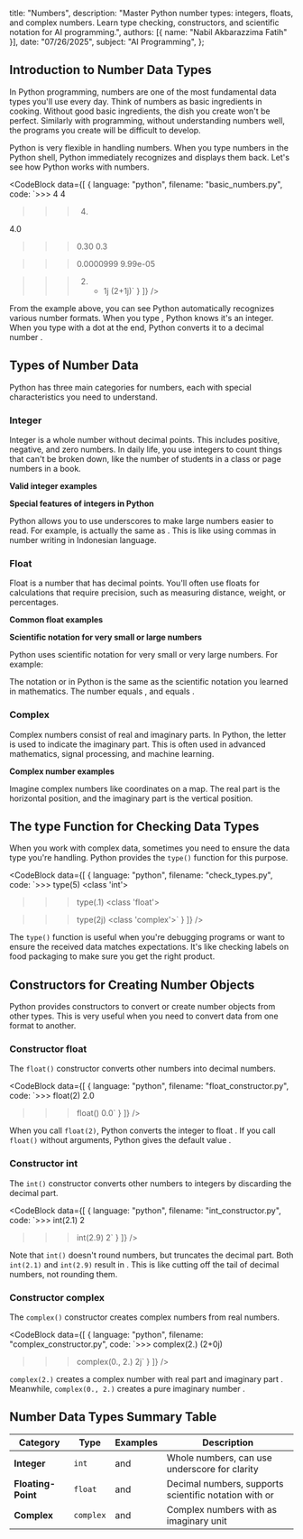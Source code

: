   title: "Numbers",
  description: "Master Python number types: integers, floats, and complex numbers. Learn type checking, constructors, and scientific notation for AI programming.",
  authors: [{ name: "Nabil Akbarazzima Fatih" }],
  date: "07/26/2025",
  subject: "AI Programming",
};

## Introduction to Number Data Types

In Python programming, numbers are one of the most fundamental data types you'll use every day. Think of numbers as basic ingredients in cooking. Without good basic ingredients, the dish you create won't be perfect. Similarly with programming, without understanding numbers well, the programs you create will be difficult to develop.

Python is very flexible in handling numbers. When you type numbers in the Python shell, Python immediately recognizes and displays them back. Let's see how Python works with numbers.

<CodeBlock
  data={[
    {
      language: "python",
      filename: "basic_numbers.py",
      code: `>>> 4
4

>>> 4.
4.0

>>> 0.30
0.3

>>> 0.0000999
9.99e-05

>>> 2. + 1j
(2+1j)`
    }
  ]}
/>

From the example above, you can see Python automatically recognizes various number formats. When you type <InlineMath math="4" />, Python knows it's an integer. When you type <InlineMath math="4." /> with a dot at the end, Python converts it to a decimal number <InlineMath math="4.0" />.

## Types of Number Data

Python has three main categories for numbers, each with special characteristics you need to understand.

### Integer

Integer is a whole number without decimal points. This includes positive, negative, and zero numbers. In daily life, you use integers to count things that can't be broken down, like the number of students in a class or page numbers in a book.

**Valid integer examples**

<MathContainer>
<BlockMath math="-2, -1, 0, 1, 2" />
<BlockMath math="+1, +2, +3" />
</MathContainer>

**Special features of integers in Python**

Python allows you to use underscores to make large numbers easier to read. For example, <InlineMath math="123\_456\_789" /> is actually the same as <InlineMath math="123456789" />. This is like using commas in number writing in Indonesian language.

### Float

Float is a number that has decimal points. You'll often use floats for calculations that require precision, such as measuring distance, weight, or percentages.

**Common float examples**

<MathContainer>
<BlockMath math="-1.2, 3.85, +7.01" />
<BlockMath math="-.21, .01, 2., +5." />
</MathContainer>

**Scientific notation for very small or large numbers**

Python uses scientific notation for very small or very large numbers. For example:

<MathContainer>
<BlockMath math="-3.2e5 = -3.2 \times 10^5" />
<BlockMath math="2e-2 = 2 \times 10^{-2}" />
<BlockMath math="+2.e4 = +2.0 \times 10^4" />
</MathContainer>

The notation <InlineMath math="e" /> or <InlineMath math="E" /> in Python is the same as the scientific notation you learned in mathematics. The number <InlineMath math="1E1" /> equals <InlineMath math="1 \times 10^1 = 10.0" />, and <InlineMath math="3.1E-7" /> equals <InlineMath math="3.1 \times 10^{-7}" />.

### Complex

Complex numbers consist of real and imaginary parts. In Python, the letter <InlineMath math="j" /> is used to indicate the imaginary part. This is often used in advanced mathematics, signal processing, and machine learning.

**Complex number examples**

<MathContainer>
<BlockMath math="2 + 3j" />
<BlockMath math="4.5 - 2.1j" />
</MathContainer>

Imagine complex numbers like coordinates on a map. The real part is the horizontal position, and the imaginary part is the vertical position.

## The type Function for Checking Data Types

When you work with complex data, sometimes you need to ensure the data type you're handling. Python provides the `type()` function for this purpose.

<CodeBlock
  data={[
    {
      language: "python",
      filename: "check_types.py",
      code: `>>> type(5)
<class 'int'>

>>> type(.1)
<class 'float'>

>>> type(2j)
<class 'complex'>`
    }
  ]}
/>

The `type()` function is useful when you're debugging programs or want to ensure the received data matches expectations. It's like checking labels on food packaging to make sure you get the right product.

## Constructors for Creating Number Objects

Python provides constructors to convert or create number objects from other types. This is very useful when you need to convert data from one format to another.

### Constructor float

The `float()` constructor converts other numbers into decimal numbers.

<CodeBlock
  data={[
    {
      language: "python",
      filename: "float_constructor.py",
      code: `>>> float(2)
2.0

>>> float()
0.0`
    }
  ]}
/>

When you call `float(2)`, Python converts the integer <InlineMath math="2" /> to float <InlineMath math="2.0" />. If you call `float()` without arguments, Python gives the default value <InlineMath math="0.0" />.

### Constructor int

The `int()` constructor converts other numbers to integers by discarding the decimal part.

<CodeBlock
  data={[
    {
      language: "python",
      filename: "int_constructor.py",
      code: `>>> int(2.1)
2

>>> int(2.9)
2`
    }
  ]}
/>

Note that `int()` doesn't round numbers, but truncates the decimal part. Both `int(2.1)` and `int(2.9)` result in <InlineMath math="2" />. This is like cutting off the tail of decimal numbers, not rounding them.

### Constructor complex

The `complex()` constructor creates complex numbers from real numbers.

<CodeBlock
  data={[
    {
      language: "python",
      filename: "complex_constructor.py",
      code: `>>> complex(2.)
(2+0j)

>>> complex(0., 2.)
2j`
    }
  ]}
/>

`complex(2.)` creates a complex number with real part <InlineMath math="2" /> and imaginary part <InlineMath math="0" />. Meanwhile, `complex(0., 2.)` creates a pure imaginary number <InlineMath math="2j" />.

## Number Data Types Summary Table

| Category | Type | Examples | Description |
|----------|------|----------|-------------|
| **Integer** | `int` | <InlineMath math="-2, -1, 0, 1, 2" /> and <InlineMath math="+1, +2, +3" /> | Whole numbers, can use underscore for clarity |
| **Floating-Point** | `float` | <InlineMath math="-1.2, 3.85, +7.01" /> and <InlineMath math="-.21, .01, 2." /> | Decimal numbers, supports scientific notation with <InlineMath math="e" /> or <InlineMath math="E" /> |
| **Complex** | `complex` | <InlineMath math="2 + 3j" /> and <InlineMath math="4.5 - 2.1j" /> | Complex numbers with <InlineMath math="j" /> as imaginary unit |